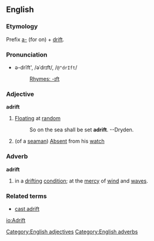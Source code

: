 ==English==
===Etymology===
Prefix [[a-]] (for on) + [[drift]].

===Pronunciation===
*ə-drĭft', /əˈdrɪft/, /<tt>@"drIft</tt>/
*:[[Rhymes:English:-ɪft|Rhymes: -ɪft]]

===Adjective===
'''adrift'''
# [[Floating]] at [[random]]
#:    So on the sea shall be set '''adrift'''. --Dryden.
# (of a [[seaman]]) [[Absent]] from his [[watch]]
===Adverb===
'''adrift'''
#in a [[drifting]] [[condition]]; at the [[mercy]] of [[wind]] and [[wave]]s.

===Related terms===
*[[cast adrift]]
[[Category:English adjectives]]
[[Category:English adverbs]]

[[io:Adrift]]